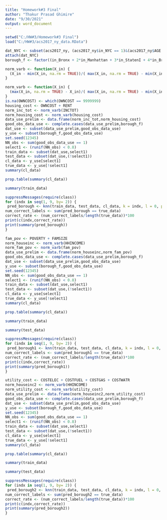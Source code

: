 ---
title: "Homework#3 Final"
author: "Thakur Prasad Ghimire"
date: "9/30/2021"
output: word_document
---






```{r}
setwd("C:/HW#3/Homework#3 Final")
load("C:/HW#3/acs2017_ny_data.RData")
```



```{r echo=FALSE}
dat_NYC <- subset(acs2017_ny, (acs2017_ny$in_NYC == 1)&(acs2017_ny$AGE > 18) & (acs2017_ny$AGE < 66))
attach(dat_NYC)
borough_f <- factor((in_Bronx + 2*in_Manhattan + 3*in_StatenI + 4*in_Brooklyn + 5*in_Queens), levels=c(1,2,3,4,5),labels= c("Bronx","Manhattan","Staten Island","Brooklyn","Queens"))

```


```{r echo=TRUE}
norm_varb <- function(X_in) {
  (X_in - min(X_in, na.rm = TRUE))/( max(X_in, na.rm = TRUE) - min(X_in, na.rm = TRUE) )
}
```




```{r}
norm_varb <- function(X_in) {
  (max(X_in, na.rm = TRUE) - X_in)/( max(X_in, na.rm = TRUE) - min(X_in, na.rm = TRUE) )
}
is.na(OWNCOST) <- which(OWNCOST == 9999999)
housing_cost <- OWNCOST + RENT
norm_inc_tot <- norm_varb(INCTOT)
norm_housing_cost <- norm_varb(housing_cost)
data_use_prelim <- data.frame(norm_inc_tot,norm_housing_cost)
good_obs_data_use <- complete.cases(data_use_prelim,borough_f)
dat_use <- subset(data_use_prelim,good_obs_data_use)
y_use <- subset(borough_f,good_obs_data_use)
set.seed(12345)
NN_obs <- sum(good_obs_data_use == 1)
select1 <- (runif(NN_obs) < 0.8)
train_data <- subset(dat_use,select1)
test_data <- subset(dat_use,(!select1))
cl_data <- y_use[select1]
true_data <- y_use[!select1]
summary(cl_data)


```



```{r}

prop.table(summary(cl_data))


```


```{r}
summary(train_data)


```

```{r}
suppressMessages(require(class))
for (indx in seq(1, 9, by= 2)) {
 pred_borough <- knn(train_data, test_data, cl_data, k = indx, l = 0, prob = FALSE, use.all = TRUE)
num_correct_labels <- sum(pred_borough == true_data)
correct_rate <- (num_correct_labels/length(true_data))*100
print(c(indx,correct_rate))
print(summary(pred_borough))
}


```

```{r}

fam_pov <- POVERTY + FAMSIZE
norm_houseinc <- norm_varb(HHINCOME)
norm_fam_pov <- norm_varb(fam_pov)
data_use_prelim <- data.frame(norm_houseinc,norm_fam_pov)
good_obs_data_use <- complete.cases(data_use_prelim,borough_f)
dat_use <- subset(data_use_prelim,good_obs_data_use)
y_use <- subset(borough_f,good_obs_data_use)
set.seed(12345)
NN_obs <- sum(good_obs_data_use == 1)
select1 <- (runif(NN_obs) < 0.8)
train_data <- subset(dat_use,select1)
test_data <- subset(dat_use,(!select1))
cl_data <- y_use[select1]
true_data <- y_use[!select1]
summary(cl_data)

```

```{r}

prop.table(summary(cl_data))

```


```{r}
summary(train_data)


```


```{r}
summary(test_data)

```

```{r}
suppressMessages(require(class))
for (indx in seq(1, 9, by= 2)) {
 pred_borough1 <- knn(train_data, test_data, cl_data, k = indx, l = 0, prob = FALSE, use.all = TRUE)
num_correct_labels <- sum(pred_borough1 == true_data)
correct_rate <- (num_correct_labels/length(true_data))*100
print(c(indx,correct_rate))
print(summary(pred_borough1))
}
```


```{r}
utility_cost <- COSTELEC + COSTFUEL + COSTGAS + COSTWATR
norm_houseinc2 <- norm_varb(HHINCOME)
norm_utility_cost <- norm_varb(utility_cost)
data_use_prelim <- data.frame(norm_houseinc2,norm_utility_cost)
good_obs_data_use <- complete.cases(data_use_prelim,borough_f)
dat_use <- subset(data_use_prelim,good_obs_data_use)
y_use <- subset(borough_f,good_obs_data_use)
set.seed(12345)
NN_obs <- sum(good_obs_data_use == 1)
select1 <- (runif(NN_obs) < 0.8)
train_data <- subset(dat_use,select1)
test_data <- subset(dat_use,(!select1))
cl_data <- y_use[select1]
true_data <- y_use[!select1]
summary(cl_data)


```

```{r}

prop.table(summary(cl_data))

```


```{r}
summary(train_data)
```

```{r}
summary(test_data)

```

```{r}

suppressMessages(require(class))
for (indx in seq(1, 9, by= 2)) {
 pred_borough2 <- knn(train_data, test_data, cl_data, k = indx, l = 0, prob = FALSE, use.all = TRUE)
num_correct_labels <- sum(pred_borough2 == true_data)
correct_rate <- (num_correct_labels/length(true_data))*100
print(c(indx,correct_rate))
print(summary(pred_borough2))
}

```
